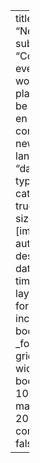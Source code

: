 ---
title: "News/Events"
subtitle: "Coming events and working planning could be here"
lang: en
listing:
  contents: news
  include:
    lang: en
  sort: "date desc"
  type: default
  categories: true
  page-size: 9  
  fields: [image, author, title, description, date, reading-time]  
page-layout: full
format: 
  html:
    include-after-body: _footer.html 
    grid:
      sidebar-width: 250px
      body-width: 1000px
      margin-width: 200px
comments: false

---